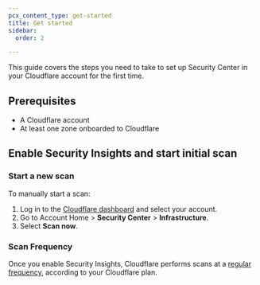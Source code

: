 ```yaml
---
pcx_content_type: get-started
title: Get started
sidebar:
  order: 2

---
```



This guide covers the steps you need to take to set up Security Center in your Cloudflare account for the first time.

## Prerequisites

* A Cloudflare account
* At least one zone onboarded to Cloudflare

## Enable Security Insights and start initial scan

<Render file="setup" />

### Start a new scan

To manually start a scan:

1. Log in to the [Cloudflare dashboard](https://dash.cloudflare.com) and select your account.
2. Go to Account Home > **Security Center** > **Infrastructure**.
3. Select **Scan now**.

### Scan Frequency

Once you enable Security Insights, Cloudflare performs scans at a [regular frequency](/security-center/security-insights/how-it-works/#scan-frequency), according to your Cloudflare plan.
